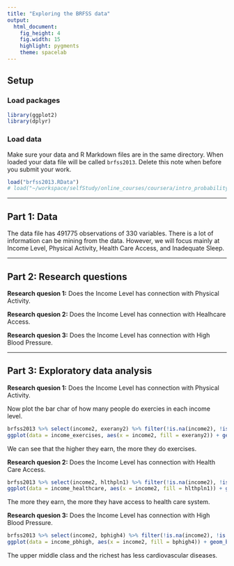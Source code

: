 ```yaml
---
title: "Exploring the BRFSS data"
output: 
  html_document: 
    fig_height: 4
    fig.width: 15
    highlight: pygments
    theme: spacelab
---
```


## Setup

### Load packages

```r
library(ggplot2)
library(dplyr)
```

### Load data

Make sure your data and R Markdown files are in the same directory. When loaded
your data file will be called `brfss2013`. Delete this note when before you submit 
your work. 

```r
load("brfss2013.RData")
# load("~/workspace/selfStudy/online_courses/coursera/intro_probability_duke/week5_project/brfss2013.RData")
```



* * *

## Part 1: Data
The data file has 491775 observations of 330 variables. There is a lot of information can be mining from the data. However, we will focus mainly at Income Level, Physical Activity, Health Care Access, and Inadequate Sleep.

* * *

## Part 2: Research questions

**Research quesion 1:**
Does the Income Level has connection with Physical Activity.

**Research quesion 2:**
Does the Income Level has connection with Healhcare Access.

**Research quesion 3:**
Does the Income Level has connection with High Blood Pressure.

* * *

## Part 3: Exploratory data analysis

**Research quesion 1:**
Does the Income Level has connection with Physical Activity.

Now plot the bar char of how many people do exercies in each income level.
```r
brfss2013 %>% select(income2, exerany2) %>% filter(!is.na(income2), !is.na(exerany2)) -> income_exercises
ggplot(data = income_exercises, aes(x = income2, fill = exerany2)) + geom_bar() + scale_x_discrete(labels = c(" < 10k$", " < 15k$", " < 20k$", " < 25k$", " < 35k$", " < 50k$", " < 75k$", " >= 75k$"))
```

We can see that the higher they earn, the more they do exercises. 


**Research quesion 2:**
Does the Income Level has connection with Health Care Access.
```r
brfss2013 %>% select(income2, hlthpln1) %>% filter(!is.na(income2), !is.na(hlthpln1)) -> income_healthcare
ggplot(data = income_healthcare, aes(x = income2, fill = hlthpln1)) + geom_bar() + scale_x_discrete(labels = c(" < 10k$", " < 15k$", " < 20k$", " < 25k$", " < 35k$", " < 50k$", " < 75k$", " >= 75k$"))
```

The more they earn, the more they have access to health care system.


**Research quesion 3:**
Does the Income Level has connection with High Blood Pressure.
```r
brfss2013 %>% select(income2, bphigh4) %>% filter(!is.na(income2), !is.na(bphigh4)) -> income_pbhigh
ggplot(data = income_pbhigh, aes(x = income2, fill = bphigh4)) + geom_bar() + scale_x_discrete(labels = c(" < 10k$", " < 15k$", " < 20k$", " < 25k$", " < 35k$", " < 50k$", " < 75k$", " >= 75k$"))
```

The upper middle class and the richest has less cardiovascular diseases.
